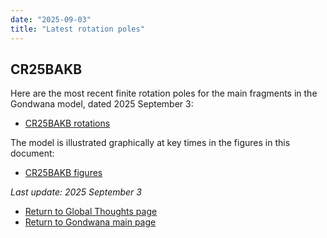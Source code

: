 ```yaml
---
date: "2025-09-03"
title: "Latest rotation poles"
---
```


## CR25BAKB

Here are the most recent finite rotation poles for the main fragments in the Gondwana model, dated 2025 September 3:

* [CR25BAKB rotations](./assets/CR25BAKB.pdf)

The model is illustrated graphically at key times in the figures in this document:
* [CR25BAKB figures](./assets/CR25BAKB-figures.pdf)

*Last update: 2025 September 3*

* [Return to Global Thoughts page](../other-material)
* [Return to Gondwana main page](../../gondwana)
